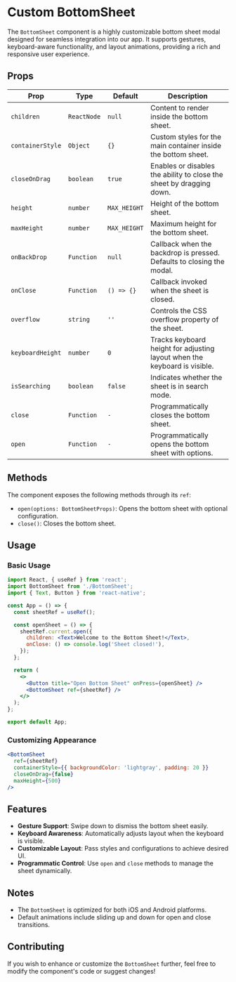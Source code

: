# Custom BottomSheet

The `BottomSheet` component is a highly customizable bottom sheet modal designed for seamless integration into our app. It supports gestures, keyboard-aware functionality, and layout animations, providing a rich and responsive user experience.

## Props

| Prop             | Type        | Default      | Description                                                               |
| ---------------- | ----------- | ------------ | ------------------------------------------------------------------------- |
| `children`       | `ReactNode` | `null`       | Content to render inside the bottom sheet.                                |
| `containerStyle` | `Object`    | `{}`         | Custom styles for the main container inside the bottom sheet.             |
| `closeOnDrag`    | `boolean`   | `true`       | Enables or disables the ability to close the sheet by dragging down.      |
| `height`         | `number`    | `MAX_HEIGHT` | Height of the bottom sheet.                                               |
| `maxHeight`      | `number`    | `MAX_HEIGHT` | Maximum height for the bottom sheet.                                      |
| `onBackDrop`     | `Function`  | `null`       | Callback when the backdrop is pressed. Defaults to closing the modal.     |
| `onClose`        | `Function`  | `() => {}`   | Callback invoked when the sheet is closed.                                |
| `overflow`       | `string`    | `''`         | Controls the CSS overflow property of the sheet.                          |
| `keyboardHeight` | `number`    | `0`          | Tracks keyboard height for adjusting layout when the keyboard is visible. |
| `isSearching`    | `boolean`   | `false`      | Indicates whether the sheet is in search mode.                            |
| `close`          | `Function`  | `-`          | Programmatically closes the bottom sheet.                                 |
| `open`           | `Function`  | `-`          | Programmatically opens the bottom sheet with options.                     |

## Methods

The component exposes the following methods through its `ref`:

- `open(options: BottomSheetProps)`: Opens the bottom sheet with optional configuration.
- `close()`: Closes the bottom sheet.

## Usage

### Basic Usage

```jsx
import React, { useRef } from 'react';
import BottomSheet from './BottomSheet';
import { Text, Button } from 'react-native';

const App = () => {
  const sheetRef = useRef();

  const openSheet = () => {
    sheetRef.current.open({
      children: <Text>Welcome to the Bottom Sheet!</Text>,
      onClose: () => console.log('Sheet closed!'),
    });
  };

  return (
    <>
      <Button title="Open Bottom Sheet" onPress={openSheet} />
      <BottomSheet ref={sheetRef} />
    </>
  );
};

export default App;
```

### Customizing Appearance

```jsx
<BottomSheet
  ref={sheetRef}
  containerStyle={{ backgroundColor: 'lightgray', padding: 20 }}
  closeOnDrag={false}
  maxHeight={500}
/>
```

## Features

- **Gesture Support**: Swipe down to dismiss the bottom sheet easily.
- **Keyboard Awareness**: Automatically adjusts layout when the keyboard is visible.
- **Customizable Layout**: Pass styles and configurations to achieve desired UI.
- **Programmatic Control**: Use `open` and `close` methods to manage the sheet dynamically.

## Notes

- The `BottomSheet` is optimized for both iOS and Android platforms.
- Default animations include sliding up and down for open and close transitions.

## Contributing

If you wish to enhance or customize the `BottomSheet` further, feel free to modify the component's code or suggest changes!
